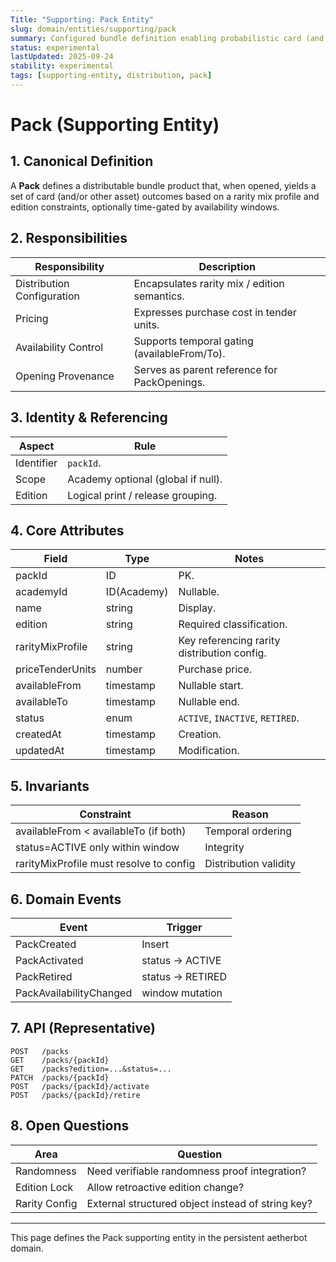 ```yaml
---
Title: "Supporting: Pack Entity"
slug: domain/entities/supporting/pack
summary: Configured bundle definition enabling probabilistic card (and optional asset) distribution through an opening event.
status: experimental
lastUpdated: 2025-09-24
stability: experimental
tags: [supporting-entity, distribution, pack]
---
```


# Pack (Supporting Entity)

## 1. Canonical Definition

A **Pack** defines a distributable bundle product that, when opened, yields a set of card (and/or other asset) outcomes based on a rarity mix profile and edition constraints, optionally time-gated by availability windows.

## 2. Responsibilities

| Responsibility             | Description                                  |
| -------------------------- | -------------------------------------------- |
| Distribution Configuration | Encapsulates rarity mix / edition semantics. |
| Pricing                    | Expresses purchase cost in tender units.     |
| Availability Control       | Supports temporal gating (availableFrom/To). |
| Opening Provenance         | Serves as parent reference for PackOpenings. |

## 3. Identity & Referencing

| Aspect     | Rule                               |
| ---------- | ---------------------------------- |
| Identifier | `packId`.                          |
| Scope      | Academy optional (global if null). |
| Edition    | Logical print / release grouping.  |

## 4. Core Attributes

| Field            | Type        | Notes                                       |
| ---------------- | ----------- | ------------------------------------------- |
| packId           | ID          | PK.                                         |
| academyId        | ID(Academy) | Nullable.                                   |
| name             | string      | Display.                                    |
| edition          | string      | Required classification.                    |
| rarityMixProfile | string      | Key referencing rarity distribution config. |
| priceTenderUnits | number      | Purchase price.                             |
| availableFrom    | timestamp   | Nullable start.                             |
| availableTo      | timestamp   | Nullable end.                               |
| status           | enum        | `ACTIVE`, `INACTIVE`, `RETIRED`.            |
| createdAt        | timestamp   | Creation.                                   |
| updatedAt        | timestamp   | Modification.                               |

## 5. Invariants

| Constraint                              | Reason                |
| --------------------------------------- | --------------------- |
| availableFrom < availableTo (if both)   | Temporal ordering     |
| status=ACTIVE only within window        | Integrity             |
| rarityMixProfile must resolve to config | Distribution validity |

## 6. Domain Events

| Event                   | Trigger           |
| ----------------------- | ----------------- |
| PackCreated             | Insert            |
| PackActivated           | status -> ACTIVE  |
| PackRetired             | status -> RETIRED |
| PackAvailabilityChanged | window mutation   |

## 7. API (Representative)

```
POST   /packs
GET    /packs/{packId}
GET    /packs?edition=...&status=...
PATCH  /packs/{packId}
POST   /packs/{packId}/activate
POST   /packs/{packId}/retire
```

## 8. Open Questions

| Area          | Question                                          |
| ------------- | ------------------------------------------------- |
| Randomness    | Need verifiable randomness proof integration?     |
| Edition Lock  | Allow retroactive edition change?                 |
| Rarity Config | External structured object instead of string key? |

---

This page defines the Pack supporting entity in the persistent aetherbot domain.
